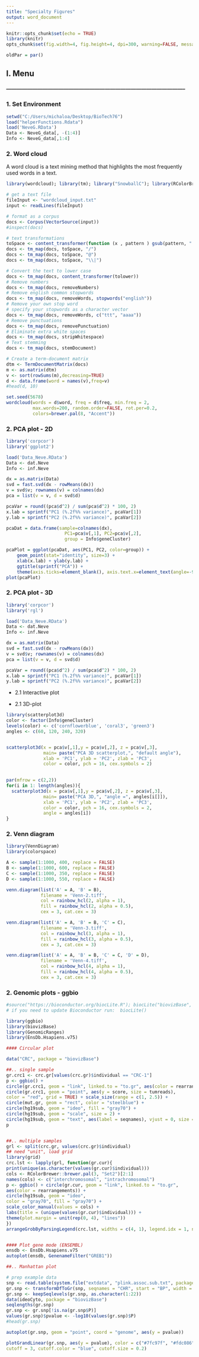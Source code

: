 ```yaml
---
title: "Specialty Figures"
output: word_document
---
```


```r
knitr::opts_chunk$set(echo = TRUE)
library(knitr)
opts_chunk$set(fig.width=4, fig.height=4, dpi=300, warning=FALSE, message=FALSE)
```
``` r
oldPar = par()
```

## I. Menu



##### --------------------------------------------------------------------------------------------------------

### 1. Set Environment  

``` r
setwd("C:/Users/michaloa/Desktop/BioTech76")
load("helperFunctions.Rdata")
load('NeveG.RData')
Data <- NeveG_data[, -(1:4)]
Info <- NeveG_data[,1:4]

```

### 2. Word cloud

A word cloud is a text mining method that highlights the most frequently used words in a text. 

``` r
library(wordcloud); library(tm); library("SnowballC"); library(RColorBrewer)

# get a text file
fileInput <- "wordcloud_input.txt"
input <- readLines(fileInput)

# format as a corpus
docs <- Corpus(VectorSource(input))
#inspect(docs)

# text transformations
toSpace <- content_transformer(function (x , pattern ) gsub(pattern, " ", x))
docs <- tm_map(docs, toSpace, "/")
docs <- tm_map(docs, toSpace, "@")
docs <- tm_map(docs, toSpace, "\\|")

# Convert the text to lower case
docs <- tm_map(docs, content_transformer(tolower))
# Remove numbers
docs <- tm_map(docs, removeNumbers)
# Remove english common stopwords
docs <- tm_map(docs, removeWords, stopwords("english"))
# Remove your own stop word
# specify your stopwords as a character vector
docs <- tm_map(docs, removeWords, c("ttt", "aaaa")) 
# Remove punctuations
docs <- tm_map(docs, removePunctuation)
# Eliminate extra white spaces
docs <- tm_map(docs, stripWhitespace)
# Text stemming
docs <- tm_map(docs, stemDocument)

# Create a term-document matrix
dtm <- TermDocumentMatrix(docs)
m <- as.matrix(dtm)
v <- sort(rowSums(m),decreasing=TRUE)
d <- data.frame(word = names(v),freq=v)
#head(d, 10)

set.seed(5678)
wordcloud(words = d$word, freq = d$freq, min.freq = 2,
          max.words=200, random.order=FALSE, rot.per=0.2, 
          colors=brewer.pal(8, "Accent"))
```


### 2. PCA plot - 2D
``` r

library('corpcor')
library('ggplot2')

load('Data_Neve.RData')
Data <- dat.Neve
Info <- inf.Neve

dx = as.matrix(Data)
svd = fast.svd(dx - rowMeans(dx))
v = svd$v; rownames(v) = colnames(dx)
pca = list(v = v, d = svd$d)

pcaVar = round((pca$d^2) / sum(pca$d^2) * 100, 2)
x.lab = sprintf("PC1 (%.2f%% variance)", pcaVar[1])
y.lab = sprintf("PC2 (%.2f%% variance)", pcaVar[2])

pcaDat = data.frame(sample=colnames(dx),
                      PC1=pca$v[,1], PC2=pca$v[,2],
                      group = Info$geneCluster)

pcaPlot = ggplot(pcaDat, aes(PC1, PC2, color=group)) +
    geom_point(stat="identity", size=3) +
    xlab(x.lab) + ylab(y.lab) +
    ggtitle(sprintf("PCA")) +
    theme(axis.ticks=element_blank(), axis.text.x=element_text(angle=-90))
plot(pcaPlot)
```


### 2. PCA plot - 3D
``` r

library('corpcor')
library('rgl')

load('Data_Neve.RData')
Data <- dat.Neve
Info <- inf.Neve

dx = as.matrix(Data)
svd = fast.svd(dx - rowMeans(dx))
v = svd$v; rownames(v) = colnames(dx)
pca = list(v = v, d = svd$d)

pcaVar = round((pca$d^2) / sum(pca$d^2) * 100, 2)
x.lab = sprintf("PC1 (%.2f%% variance)", pcaVar[1])
y.lab = sprintf("PC2 (%.2f%% variance)", pcaVar[2])
```

- 2.1 Interactive plot  



- 2.1 3D-plot  

``` r
library(scatterplot3d)
color <- factor(Info$geneCluster)
levels(color) <- c('cornflowerblue', 'coral3', 'green3')
angles <- c(60, 120, 240, 320)


scatterplot3d(x = pca$v[,1],y = pca$v[,2], z = pca$v[,3],
              main= paste("PCA 3D scatterplot,", "default angle"),
              xlab = 'PC1', ylab = 'PC2', zlab = 'PC3',
              color = color, pch = 16, cex.symbols = 2)
              

par(mfrow = c(2,2))
for(i in 1: length(angles)){
  scatterplot3d(x = pca$v[,1],y = pca$v[,2], z = pca$v[,3],
              main= paste("PCA 3D,", "angle =", angles[i[]]),
              xlab = 'PC1', ylab = 'PC2', zlab = 'PC3',
              color = color, pch = 16, cex.symbols = 2,
              angle = angles[i])
}
```

### 2. Venn diagram
``` r

library(VennDiagram)
library(colorspace)

A <- sample(1:1000, 400, replace = FALSE)
B <- sample(1:1000, 600, replace = FALSE)
C <- sample(1:1000, 350, replace = FALSE)
D <- sample(1:1000, 550, replace = FALSE)

venn.diagram(list('A' = A, 'B' = B),
             filename = 'Venn-2.tiff',
             col = rainbow_hcl(2, alpha = 1),
             fill = rainbow_hcl(2, alpha = 0.5),
             cex = 3, cat.cex = 3)

venn.diagram(list('A' = A, 'B' = B, 'C' = C),
             filename = 'Venn-3.tiff',
             col = rainbow_hcl(3, alpha = 1),
             fill = rainbow_hcl(3, alpha = 0.5),
             cex = 3, cat.cex = 3)

venn.diagram(list('A' = A, 'B' = B, 'C' = C, 'D' = D),
             filename = 'Venn-4.tiff',
             col = rainbow_hcl(4, alpha = 1),
             fill = rainbow_hcl(4, alpha = 0.5),
             cex = 3, cat.cex = 3)
```

### 2. Genomic plots - ggbio

``` r

#source("https://bioconductor.org/biocLite.R"); biocLite("biovizBase", "ggbio", "RBGL", "GenomicRanges", "Homo.sapiens",  "EnsDb.Hsapiens.v75")
# if you need to update Bioconductor run:  biocLite()

library(ggbio)
library(biovizBase)
library(GenomicRanges)
library(EnsDb.Hsapiens.v75)

#### Circular plot

data("CRC", package = "biovizBase")

##.. single sample
gr.crc1 <- crc.gr[values(crc.gr)$individual == "CRC-1"]
p <- ggbio() +
circle(gr.crc1, geom = "link", linked.to = "to.gr", aes(color = rearrangements)) +
circle(gr.crc1, geom = "point", aes(y = score, size = tumreads),
color = "red", grid = TRUE) + scale_size(range = c(1, 2.5)) +
circle(mut.gr, geom = "rect", color = "steelblue") +
circle(hg19sub, geom = "ideo", fill = "gray70") +
circle(hg19sub, geom = "scale", size = 2) +
circle(hg19sub, geom = "text", aes(label = seqnames), vjust = 0, size = 3)
p


##.. multiple samples
grl <- split(crc.gr, values(crc.gr)$individual)
## need "unit", load grid
library(grid)
crc.lst <- lapply(grl, function(gr.cur){
print(unique(as.character(values(gr.cur)$individual)))
cols <- RColorBrewer::brewer.pal(3, "Set2")[2:1]
names(cols) <- c("interchromosomal", "intrachromosomal")
p <- ggbio() + circle(gr.cur, geom = "link", linked.to = "to.gr",
aes(color = rearrangements)) +
circle(hg19sub, geom = "ideo",
color = "gray70", fill = "gray70") +
scale_color_manual(values = cols) +
labs(title = (unique(values(gr.cur)$individual))) +
theme(plot.margin = unit(rep(0, 4), "lines"))
})
arrangeGrobByParsingLegend(crc.lst, widths = c(4, 1), legend.idx = 1, ncol = 3)


#### Plot gene mode (ENSEMBL)
ensdb <- EnsDb.Hsapiens.v75
autoplot(ensdb, GenenameFilter("GREB1"))

##.. Manhattan plot

# prep example data
snp <- read.table(system.file("extdata", "plink.assoc.sub.txt", package = "biovizBase"), header = TRUE)
gr.snp <- transformDfToGr(snp, seqnames = "CHR", start = "BP", width = 1)
gr.snp <- keepSeqlevels(gr.snp, as.character(1:22))
data(ideoCyto, package = "biovizBase")
seqlengths(gr.snp) 
gr.snp <- gr.snp[!is.na(gr.snp$P)]
values(gr.snp)$pvalue <- -log10(values(gr.snp)$P)
#head(gr.snp)

autoplot(gr.snp, geom = "point", coord = "genome", aes(y = pvalue))

plotGrandLinear(gr.snp, aes(y = pvalue), color = c("#7fc97f", "#fdc086"),
cutoff = 3, cutoff.color = "blue", cutoff.size = 0.2)

```
